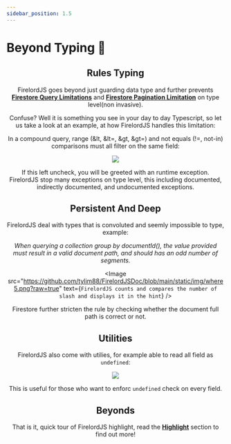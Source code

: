```yaml
---
sidebar_position: 1.5
---
```


# Beyond Typing 🚀


<Header />

## Rules Typing

FirelordJS goes beyond just guarding data type and further prevents **[Firestore Query Limitations](https://firebase.google.com/docs/firestore/query-data/queries#query_limitations)** and **[Firestore Pagination Limitation](https://firebase.google.com/docs/firestore/query-data/order-limit-data?hl=en&authuser=0#limitations)** on type level(non invasive).

Confuse? Well it is something you see in your day to day Typescript, so let us take a look at an example, at how FirelordJS handles this limitation:

<div align='center'>

In a compound query, range (&lt, &lt=, &gt, &gt=) and not equals (!=, not-in) comparisons must all filter on the same field:

</div>
<Image src='https://github.com/tylim88/FirelordJSDoc/blob/main/static/img/query1.png?raw=true' text='FirelordJS warn you when you violate the limitation and display respective limitation as error message in the hint.'/>

If this left uncheck, you will be greeted with an runtime exception. FirelordJS stop many exceptions on type level, this including documented, indirectly documented, and undocumented exceptions.

## Persistent And Deep

FirelordJS deal with types that is convoluted and seemly impossible to type, example:

<div align="center" style={{}}>
	<i>
		When querying a collection group by documentId(), the value provided must
		result in a valid document path, and should has an odd number of segments.
	</i>
</div>

<Image
	src="https://github.com/tylim88/FirelordJSDoc/blob/main/static/img/where5.png?raw=true"
	text={`FirelordJS counts and compares the number of slash and displays it in the hint`}
/>

Firestore further stricten the rule by checking whether the document full path is correct or not.

## Utilities

FirelordJS also come with utilies, for example able to read all field as `undefined`:

<Image
	src="https://github.com/tylim88/FirelordJSDoc/blob/main/static/img/possiblyReadAsUndefined2.png?raw=true"
	text="FirelordJS union all read field with undefined."
/>

This is useful for those who want to enforc `undefined` check on every field.

## Beyonds

That is it, quick tour of FirelordJS highlight, read the **[Highlight](./highlights/before_you%20read.md)** section to find out more!
